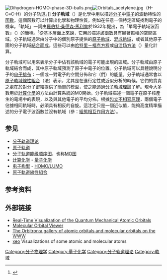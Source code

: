 {{Expand language|en|page=Molecular orbital}}
{{NoteTA
|T=zh-hans:分子轨道; zh-hant:分子軌域;
|1=zh-hans:轨道; zh-hant:軌域;
|2=zh-hans:杂化; zh-hant:混成;
|3=zh-hans:能级; zh-hant:能階;
|G1=Chemistry
|G2=Physics
}}
[[File:Dihydrogen-HOMO-phase-3D-balls.png|thumb]][[File:Orbitals_acetylene.jpg|thumb]]（H-C≡C-H）的分子轨道。]]
'''分子軌域'''（{{lang-en|'''M'''olecular '''o'''rbital, '''MO'''}}）是化學中用以描述[[分子|分子]]中[[電子|電子]]的波動特性的[[函數|函數]]。這個函數可以計算出化學和物理性質，例如在任意一個特定區域找到電子的機率。「軌域」一詞由[[羅伯特·桑德森·馬利肯|羅伯特·桑德森·馬利肯]]於1932年提出，為「單電子軌域波函數」（{{lang|en|one-electron orbital wave function}}）的簡稱。<ref>{{cite journal
 | last=Mulliken | first=Robert S.
 | title=Electronic Structures of Polyatomic Molecules and Valence. II. General Considerations
 |date=July 1932
 | journal=[[Physical_Review|Physical Review]]
 | volume=41 | issue=1 | pages=49–71
 | bibcode = 1932PhRv...41...49M
 | doi = 10.1103/PhysRev.41.49
}}</ref>從基本層面上來說，它用於描述該函數具有顯著振幅的空間區域。分子軌域通常由分子中的個別原子提供的[[原子軌域|原子軌域]]、[[混成軌域|混成軌域]]，或者其他原子團的分子軌域[[原子軌道線性組合|結合而成]]。這些可以由[[哈特里－福克方程|哈特里－福克方程]]或[[自洽场方法|自洽场方法]]（{{lang|en|SCF}}）量化計算。

分子軌域可以用來表示分子中佔有該軌域的電子可能出現的區域。分子軌域由原子軌域結合而成，其中原子軌域預測了原子中電子的位置。分子軌域可以具體說明分子的[[电子排布|电子排布]]：一個或一對電子的空間分佈和它（們）的能量。分子軌域通常會以[[原子軌域線性組合|原子軌域線性組合]]（{{lang|en|LCAO-MO}}法）表示，尤其是在進行定性或近似分析的時候。它們的寶貴之處在於對分子鍵結提供了簡單的模型，使之能透過[[分子軌域理論|分子軌域理論]]了解。現今大多數用於[[計算化學|計算化學]]的方法由計算系統的MO開始。分子軌域描述一個電子在原子核產生的電場中的表現，以及與其他電子的平均分佈。根據[[包立不相容原理|包立不相容原理]]，兩個電子佔據相同軌域時，必須具有相反的自旋。這注定只是一個近似值，能夠高度精準描述的分子電子波函數並沒有軌域（參：[[組態相互作用方法|組態相互作用方法]]）。
<!--
求好心人合併，囧rz

'''分子轨道'''（Molecular orbital，'''MO'''）是[[分子轨道理论|分子轨道理论]]的一个核心概念，指[[电子|电子]]在[[分子|分子]]中的[[运动|运动]]区域，<ref>{{cite book|author=Daintith, J. |title=Oxford Dictionary of Chemistry|location=New York | publisher=Oxford University Press|year=2004|id=ISBN 0-19-860918-3}}</ref>该概念首先由[[弗里德里希·洪德|弗里德里希·洪德]]和[[罗伯特·S·马利肯|罗伯特·桑德森·马利肯]]在1927-1928年引入。<ref>[[弗里德里希·洪德|Friedrich Hund]] and Chemistry, [[Werner_Kutzelnigg|Werner Kutzelnigg]], on the occasion of Hund's 100th birthday, [[Angewandte_Chemie|Angewandte Chemie]], 35, 573 - 586,（1996）</ref><ref>[[Robert_S._Mulliken|Robert S. Mulliken]]'s Nobel Lecture, [[科学_(期刊)|Science]], 157, no. 3785, 13 - 24,（1967）</ref>

[[电子|电子]]在分子中的空间运动状态可以用分子轨道[[波函数|波函数]]（ψ，[[薛定谔方程|薛定谔方程]]的数学解）描述，借助[[Hartree-Fock方程|Hartree-Fock方程]]或[[自洽场方法|自洽场方法]]可对其作定量近似。

定性上看，分子轨道由[[原子轨道线性组合|原子轨道线性组合]]（LCAO-MO法）获得，组合后的分子轨道数目与组合前的[[原子轨道|原子轨道]]数目相等，經過鍵結與反鍵結的作用後，分子軌域能量高低重新排列。
-->

== 参见 ==
* [[分子轨道理论|分子轨道理论]]
* [[原子轨道|原子轨道]]
* [[分子轨道能级顺序图|分子轨道能级顺序图]]，也称[[MO图|MO图]]
* [[计算化学|计算化学]] - [[量子化学|量子化学]]
* [[电子构型|电子构型]] - [[HOMO/LUMO|HOMO/LUMO]]
*[[原子轨道线性组合|原子軌道線性組合]]

==参考资料==
{{Reflist}}

==外部链接==
*[http://www.daugerresearch.com/orbitals/ Real-Time Visualization of the Quantum Mechanical Atomic Orbitals] {{Wayback|url=http://www.daugerresearch.com/orbitals/ |date=20201114000618 }} {{en}}
*[http://www.falstad.com/qmmo/ Molecular Orbital Viewer] {{Wayback|url=http://www.falstad.com/qmmo/ |date=20201127012842 }} {{en}}
*[http://winter.group.shef.ac.uk/orbitron/ The Orbitron:a gallery of atomic orbitals and molecular orbitals on the WWW] {{Wayback|url=http://winter.group.shef.ac.uk/orbitron/ |date=20130208083657 }} {{en}}
*[http://sourceforge.net/projects/xeo/ xeo] {{Wayback|url=http://sourceforge.net/projects/xeo/ |date=20190612094228 }} Visualizations of some atomic and molecular atoms {{en}}

{{軌域}}
{{Chemical bonding theory|state=autocollapse}}

[[Category:分子物理学|Category:分子物理学]]
[[Category:量子化学|Category:量子化学]]
[[Category:分子轨道理论|Category:分子轨道理论]]
[[Category:軌域|Category:軌域]]